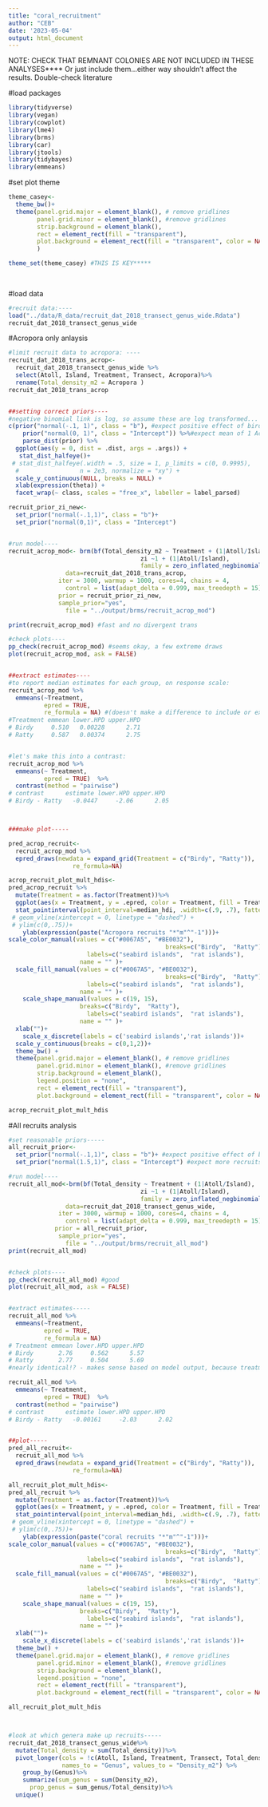 ```yaml
---
title: "coral_recruitment"
author: "CEB"
date: '2023-05-04'
output: html_document
---
```



NOTE: CHECK THAT REMNANT COLONIES ARE NOT INCLUDED IN THESE ANALYSES**** Or just include them...either way shouldn't affect the results. Double-check literature

#load packages
```r
library(tidyverse)
library(vegan)
library(cowplot)
library(lme4)
library(brms)
library(car)
library(jtools)
library(tidybayes)
library(emmeans)

```


#set plot theme
```r
theme_casey<-
  theme_bw()+
  theme(panel.grid.major = element_blank(), # remove gridlines
        panel.grid.minor = element_blank(), #remove gridlines
        strip.background = element_blank(), 
        rect = element_rect(fill = "transparent"),  
        plot.background = element_rect(fill = "transparent", color = NA)
        )

theme_set(theme_casey) #THIS IS KEY*****
  
  
```


#load data
```r
#recruit data:---- 
load("../data/R_data/recruit_dat_2018_transect_genus_wide.Rdata")
recruit_dat_2018_transect_genus_wide

```

#Acropora only anlaysis
```r

#limit recruit data to acropora: ----
recruit_dat_2018_trans_acrop<-
  recruit_dat_2018_transect_genus_wide %>%
  select(Atoll, Island, Treatment, Transect, Acropora)%>%
  rename(Total_density_m2 = Acropora )
recruit_dat_2018_trans_acrop


##setting correct priors----
#negative binomial link is log, so assume these are log transformed...
c(prior("normal(-.1, 1)", class = "b"), #expect positive effect of birds (so negative effect of rats because these not re-leveled) but not too sure because not much previous research, so keep low and wide
    prior("normal(0, 1)", class = "Intercept")) %>%#expect mean of 1 Acropora recruits per meter, range from 0 - 2.... log(1) is 0....
    parse_dist(prior) %>%
  ggplot(aes(y = 0, dist = .dist, args = .args)) +
   stat_dist_halfeye()+
 # stat_dist_halfeye(.width = .5, size = 1, p_limits = c(0, 0.9995),
  #                 n = 2e3, normalize = "xy") +
  scale_y_continuous(NULL, breaks = NULL) +
  xlab(expression(theta)) +
  facet_wrap(~ class, scales = "free_x", labeller = label_parsed)

recruit_prior_zi_new<-
  set_prior("normal(-.1,1)", class = "b")+
  set_prior("normal(0,1)", class = "Intercept") 


#run model----
recruit_acrop_mod<- brm(bf(Total_density_m2 ~ Treatment + (1|Atoll/Island), 
                                     zi ~1 + (1|Atoll/Island),
                                     family = zero_inflated_negbinomial()),
                data=recruit_dat_2018_trans_acrop,
              iter = 3000, warmup = 1000, cores=4, chains = 4, 
                control = list(adapt_delta = 0.999, max_treedepth = 15), 
              prior = recruit_prior_zi_new,
              sample_prior="yes",
                file = "../output/brms/recruit_acrop_mod")

print(recruit_acrop_mod) #fast and no divergent trans

#check plots----
pp_check(recruit_acrop_mod) #seems okay, a few extreme draws
plot(recruit_acrop_mod, ask = FALSE)


##extract estimates----
#to report median estimates for each group, on response scale: 
recruit_acrop_mod %>% 
  emmeans(~Treatment,
          epred = TRUE,
          re_formula = NA) #(doesn't make a difference to include or exclude in this.) 
#Treatment emmean lower.HPD upper.HPD
# Birdy     0.510   0.00228      2.71
# Ratty     0.587   0.00374      2.75


#let's make this into a contrast:
recruit_acrop_mod %>% 
  emmeans(~ Treatment,
          epred = TRUE)  %>%
  contrast(method = "pairwise")
# contrast      estimate lower.HPD upper.HPD
# Birdy - Ratty   -0.0447     -2.06      2.05



###make plot-----

pred_acrop_recruit<-
  recruit_acrop_mod %>% 
  epred_draws(newdata = expand_grid(Treatment = c("Birdy", "Ratty")), 
                  re_formula=NA) 

acrop_recruit_plot_mult_hdis<-
pred_acrop_recruit %>%
  mutate(Treatment = as.factor(Treatment))%>%
  ggplot(aes(x = Treatment, y = .epred, color = Treatment, fill = Treatment, shape = Treatment)) +
  stat_pointinterval(point_interval=median_hdi, .width=c(.9, .7), fatten_point = 2, interval_alpha = 0.2, position = position_dodge(width = .05)) +
 # geom_vline(xintercept = 0, linetype = "dashed") +
 # ylim(c(0,.75))+
    ylab(expression(paste("Acropora recruits "*"m"^"-1")))+
scale_color_manual(values = c("#0067A5", "#BE0032"),
                                            breaks=c("Birdy",  "Ratty"),
                      labels=c("seabird islands",  "rat islands"),
                    name = "" )+
  scale_fill_manual(values = c("#0067A5", "#BE0032"),
                                            breaks=c("Birdy",  "Ratty"),
                      labels=c("seabird islands",  "rat islands"),
                    name = "" )+ 
    scale_shape_manual(values = c(19, 15),
                    breaks=c("Birdy",  "Ratty"),
                      labels=c("seabird islands",  "rat islands"),
                    name = "" )+
  xlab("")+
    scale_x_discrete(labels = c('seabird islands','rat islands'))+
  scale_y_continuous(breaks = c(0,1,2))+
  theme_bw() + 
  theme(panel.grid.major = element_blank(), # remove gridlines
        panel.grid.minor = element_blank(), #remove gridlines
        strip.background = element_blank(), 
        legend.position = "none",  
        rect = element_rect(fill = "transparent"),  
        plot.background = element_rect(fill = "transparent", color = NA)) 

acrop_recruit_plot_mult_hdis

```

#All recruits analysis
```r

#set reasonable priors-----
all_recruit_prior<-
  set_prior("normal(-.1,1)", class = "b")+ #expect positive effect of birds (so negative effect of rats because these not re-leveled) but not too sure because not much previous research, so keep low and wide 
  set_prior("normal(1.5,1)", class = "Intercept") #expect more recruits than for only Acropora. 

#run model----
recruit_all_mod<-brm(bf(Total_density ~ Treatment + (1|Atoll/Island), 
                                     zi ~1 + (1|Atoll/Island),
                                     family = zero_inflated_negbinomial()),
                data=recruit_dat_2018_transect_genus_wide,
              iter = 3000, warmup = 1000, cores=4, chains = 4, 
                control = list(adapt_delta = 0.999, max_treedepth = 15), 
             prior = all_recruit_prior,
              sample_prior="yes",
                file = "../output/brms/recruit_all_mod")
print(recruit_all_mod)


#check plots----
pp_check(recruit_all_mod) #good
plot(recruit_all_mod, ask = FALSE)


#extract estimates-----
recruit_all_mod %>% 
  emmeans(~Treatment,
          epred = TRUE,
          re_formula = NA)
# Treatment emmean lower.HPD upper.HPD
# Birdy       2.76     0.562      5.57
# Ratty       2.77     0.504      5.69
#nearly identical!? - makes sense based on model output, because treatment effect estimate = 0....

recruit_all_mod %>% 
  emmeans(~ Treatment,
          epred = TRUE)  %>%
  contrast(method = "pairwise")
# contrast      estimate lower.HPD upper.HPD
# Birdy - Ratty   -0.00161     -2.03      2.02


##plot-----
pred_all_recruit<-
  recruit_all_mod %>% 
  epred_draws(newdata = expand_grid(Treatment = c("Birdy", "Ratty")), 
                  re_formula=NA) 

all_recruit_plot_mult_hdis<-
pred_all_recruit %>%
  mutate(Treatment = as.factor(Treatment))%>%
  ggplot(aes(x = Treatment, y = .epred, color = Treatment, fill = Treatment, shape = Treatment)) +
  stat_pointinterval(point_interval=median_hdi, .width=c(.9, .7), fatten_point = 2, interval_alpha = 0.2, position = position_dodge(width = .05)) +
 # geom_vline(xintercept = 0, linetype = "dashed") +
 # ylim(c(0,.75))+
    ylab(expression(paste("coral recruits "*"m"^"-1")))+
scale_color_manual(values = c("#0067A5", "#BE0032"),
                                            breaks=c("Birdy",  "Ratty"),
                      labels=c("seabird islands",  "rat islands"),
                    name = "" )+
  scale_fill_manual(values = c("#0067A5", "#BE0032"),
                                            breaks=c("Birdy",  "Ratty"),
                      labels=c("seabird islands",  "rat islands"),
                    name = "" )+ 
    scale_shape_manual(values = c(19, 15),
                    breaks=c("Birdy",  "Ratty"),
                      labels=c("seabird islands",  "rat islands"),
                    name = "" )+
  xlab("")+
    scale_x_discrete(labels = c('seabird islands','rat islands'))+
  theme_bw() + 
  theme(panel.grid.major = element_blank(), # remove gridlines
        panel.grid.minor = element_blank(), #remove gridlines
        strip.background = element_blank(), 
        legend.position = "none",  
        rect = element_rect(fill = "transparent"),  
        plot.background = element_rect(fill = "transparent", color = NA)) 

all_recruit_plot_mult_hdis



#look at which genera make up recruits-----
recruit_dat_2018_transect_genus_wide%>%
  mutate(Total_density = sum(Total_density))%>%
  pivot_longer(cols = !c(Atoll, Island, Treatment, Transect, Total_density),
               names_to = "Genus", values_to = "Density_m2") %>%
    group_by(Genus)%>%
    summarize(sum_genus = sum(Density_m2),
      prop_genus = sum_genus/Total_density)%>%
  unique()

```



